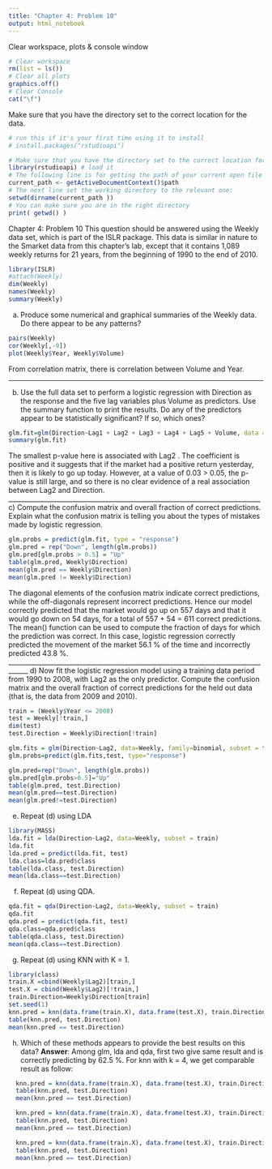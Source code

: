 ```yaml
---
title: "Chapter 4: Problem 10"
output: html_notebook
---
```


Clear workspace, plots & console window
```r
# Clear workspace
rm(list = ls())
# Clear all plots
graphics.off()
# Clear Console
cat("\f")
```

Make sure that you have the directory set to the correct location for the data.
```r
# run this if it's your first time using it to install
# install.packages("rstudioapi")

# Make sure that you have the directory set to the correct location for the data.
library(rstudioapi) # load it
# The following line is for getting the path of your current open file
current_path <- getActiveDocumentContext()$path 
# The next line set the working directory to the relevant one:
setwd(dirname(current_path ))
# You can make sure you are in the right directory
print( getwd() )
```
Chapter 4: Problem 10
This question should be answered using the Weekly data set, which is part of the ISLR package. This data is similar in nature to the Smarket data from this chapter’s lab, except that it contains 1,089 weekly returns for 21 years, from the beginning of 1990 to the end of 2010.
```r
library(ISLR)
#attach(Weekly)
dim(Weekly)
names(Weekly)
summary(Weekly)
```

a) Produce some numerical and graphical summaries of the Weekly data. Do there appear to be any patterns?
```r
pairs(Weekly)
cor(Weekly[,-9])
plot(Weekly$Year, Weekly$Volume)
```
From correlation matrix, there is correlation between Volume and Year.

________________________________________________________________________________
b) Use the full data set to perform a logistic regression with Direction as the response and the five lag variables plus Volume as predictors. Use the summary function to print the results. Do any of the predictors appear to be statistically significant? If so, which ones?
```r
glm.fit=glm(Direction~Lag1 + Lag2 + Lag3 + Lag4 + Lag5 + Volume, data = Weekly, family = binomial)
summary(glm.fit)
```
The smallest p-value here is associated with Lag2 . The coefficient is positive and it suggests that if the market had a positive return yesterday, then it is likely to go up today. However, at a value of 0.03 > 0.05, the p-value is still large, and so there is no clear evidence of a real association between Lag2 and Direction.
______________________________________________________________________________
c) Compute the confusion matrix and overall fraction of correct predictions. Explain what the confusion matrix is telling you about the types of mistakes made by logistic regression.
```r
glm.probs = predict(glm.fit, type = "response")
glm.pred = rep("Down", length(glm.probs))
glm.pred[glm.probs > 0.5] = "Up"
table(glm.pred, Weekly$Direction)
mean(glm.pred == Weekly$Direction)
mean(glm.pred != Weekly$Direction)
```
The diagonal elements of the confusion matrix indicate correct predictions, while the off-diagonals represent incorrect predictions. Hence our model correctly predicted that the market would go up on 557 days and that it would go down on 54 days, for a total of 557 + 54 = 611 correct predictions. The mean() function can be used to compute the fraction of days for which the prediction was correct. In this case, logistic regression
correctly predicted the movement of the market 56.1 % of the time and incorrectly predicted 43.8 %.
____________________________________________________________________________________
d) Now fit the logistic regression model using a training data period from 1990 to 2008, with Lag2 as the only predictor. Compute the confusion matrix and the overall fraction of correct predictions for the held out data (that is, the data from 2009 and 2010).
```r
train = (Weekly$Year <= 2008)
test = Weekly[!train,]
dim(test)
test.Direction = Weekly$Direction[!train]

glm.fits = glm(Direction~Lag2, data=Weekly, family=binomial, subset = train)
glm.probs=predict(glm.fits,test, type="response")

glm.pred=rep("Down", length(glm.probs))
glm.pred[glm.probs>0.5]="Up"
table(glm.pred, test.Direction)
mean(glm.pred==test.Direction)
mean(glm.pred!=test.Direction)
```
e) Repeat (d) using LDA

```r
library(MASS)
lda.fit = lda(Direction~Lag2, data=Weekly, subset = train)
lda.fit
lda.pred = predict(lda.fit, test)
lda.class=lda.pred$class
table(lda.class, test.Direction)
mean(lda.class==test.Direction)
```

f) Repeat (d) using QDA.
```r
qda.fit = qda(Direction~Lag2, data=Weekly, subset = train)
qda.fit
qda.pred = predict(qda.fit, test)
qda.class=qda.pred$class
table(qda.class, test.Direction)
mean(qda.class==test.Direction)
```
g) Repeat (d) using KNN with K = 1.
```r
library(class)
train.X =cbind(Weekly$Lag2)[train,]
test.X = cbind(Weekly$Lag2)[!train,]
train.Direction=Weekly$Direction[train]
set.seed(1)
knn.pred = knn(data.frame(train.X), data.frame(test.X), train.Direction, k = 1)
table(knn.pred, test.Direction)
mean(knn.pred == test.Direction)
```

h) Which of these methods appears to provide the best results on this data?
**Answer**: Among glm, lda and qda, first two give same result and is correctly predicting by 62.5 %. For knn with k = 4, we get comparable result as follow:
```r
  knn.pred = knn(data.frame(train.X), data.frame(test.X), train.Direction, k = 2)
  table(knn.pred, test.Direction)
  mean(knn.pred == test.Direction)
```
```r
  knn.pred = knn(data.frame(train.X), data.frame(test.X), train.Direction, k = 3)
  table(knn.pred, test.Direction)
  mean(knn.pred == test.Direction)
```
```r
  knn.pred = knn(data.frame(train.X), data.frame(test.X), train.Direction, k = 4)
  table(knn.pred, test.Direction)
  mean(knn.pred == test.Direction)
```